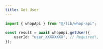 ```yaml
---
title: Get User
---
```


```typescript
import { whopApi } from "@/lib/whop-api";

const result = await whopApi.getUser({
	userId: "user_XXXXXXXX", // Required!,
});

```
